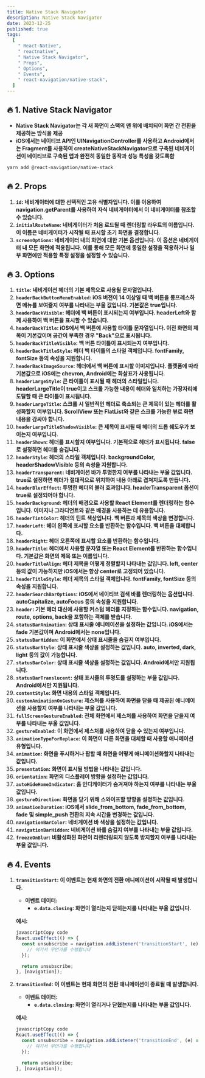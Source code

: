 ```yaml
---
title: Native Stack Navigator
description: Native Stack Navigator
date: 2023-12-25
published: true
tags:
  [
    " React-Native",
    " reactnative",
    " Native Stack Navigator",
    " Props",
    " Options",
    " Events",
    " react-navigation/native-stack",
  ]
---
```


## **🔥 1. Native Stack Navigator**

- **Native Stack Navigator는 각 새 화면이 스택의 맨 위에 배치되어 화면 간 전환을 제공하는 방식을 제공**
- **iOS에서는 네이티브 API인 UINavigationController를 사용하고 Android에서는 Fragment를 사용하여 createNativeStackNavigator으로 구축된 네비게이션이 네이티브로 구축된 앱과 완전히 동일한 동작과 성능 특성을 갖도록함**

```bash
yarn add @react-navigation/native-stack
```

## **🔥 2. Props**

1. **`id`: 네비게이터에 대한 선택적인 고유 식별자입니다. 이를 이용하여 navigation.getParent를 사용하여 자식 네비게이터에서 이 네비게이터를 참조할 수 있습니다.**
2. **`initialRouteName`: 네비게이터가 처음 로드될 때 렌더링할 라우트의 이름입니다. 이 이름은 네비게이터가 시작될 때 표시할 초기 화면을 결정합니다.**
3. **`screenOptions`: 네비게이터 내의 화면에 대한 기본 옵션입니다. 이 옵션은 네비게이터 내 모든 화면에 적용됩니다. 이를 통해 모든 화면에 동일한 설정을 적용하거나 일부 화면에만 적용할 특정 설정을 설정할 수 있습니다.**

## **🔥 3. Options**

1. **`title`: 네비게이션 헤더의 기본 제목으로 사용될 문자열입니다.**
2. **`headerBackButtonMenuEnabled`: iOS 버전이 14 이상일 때 백 버튼을 롱프레스하면 메뉴를 보여줄지 여부를 나타내는 부울 값입니다. 기본값은 true입니다.**
3. **`headerBackVisible`: 헤더에 백 버튼이 표시되는지 여부입니다. headerLeft와 함께 사용하여 백 버튼을 표시할 수 있습니다.**
4. **`headerBackTitle`: iOS에서 백 버튼에 사용할 타이틀 문자열입니다. 이전 화면의 제목이 기본값이며 공간이 부족한 경우 "Back"으로 표시됩니다.**
5. **`headerBackTitleVisible`: 백 버튼 타이틀이 표시되는지 여부입니다.**
6. **`headerBackTitleStyle`: 헤더 백 타이틀의 스타일 객체입니다. fontFamily, fontSize 등의 속성을 지원합니다.**
7. **`headerBackImageSource`: 헤더에서 백 버튼에 표시할 이미지입니다. 플랫폼에 따라 기본값으로 iOS에는 chevron, Android에는 화살표가 사용됩니다.**
8. **`headerLargeStyle`: 큰 타이틀이 표시될 때 헤더의 스타일입니다. headerLargeTitle이 true이고 스크롤 가능한 내용이 헤더와 일치하는 가장자리에 도달할 때 큰 타이틀이 표시됩니다.**
9. **`headerLargeTitle`: 스크롤 시 일반적인 헤더로 축소되는 큰 제목이 있는 헤더를 활성화할지 여부입니다. ScrollView 또는 FlatList와 같은 스크롤 가능한 뷰로 화면 내용을 감싸야 합니다.**
10. **`headerLargeTitleShadowVisible`: 큰 제목이 표시될 때 헤더의 드롭 쉐도우가 보이는지 여부입니다.**
11. **`headerShown`: 헤더를 표시할지 여부입니다. 기본적으로 헤더가 표시됩니다. false로 설정하면 헤더를 숨깁니다.**
12. **`headerStyle`: 헤더의 스타일 객체입니다. backgroundColor, headerShadowVisible 등의 속성을 지원합니다.**
13. **`headerTransparent`: 네비게이션 바가 투명한지 여부를 나타내는 부울 값입니다. true로 설정하면 헤더가 절대적으로 위치하여 내용 아래로 겹쳐지도록 만듭니다.**
14. **`headerBlurEffect`: 투명한 헤더의 블러 효과입니다. headerTransparent 옵션이 true로 설정되어야 합니다.**
15. **`headerBackground`: 헤더의 배경으로 사용할 React Element를 렌더링하는 함수입니다. 이미지나 그라디언트와 같은 배경을 사용하는 데 유용합니다.**
16. **`headerTintColor`: 헤더의 틴트 색상입니다. 백 버튼과 제목의 색상을 변경합니다.**
17. **`headerLeft`: 헤더 왼쪽에 표시할 요소를 반환하는 함수입니다. 백 버튼을 대체합니다.**
18. **`headerRight`: 헤더 오른쪽에 표시할 요소를 반환하는 함수입니다.**
19. **`headerTitle`: 헤더에서 사용할 문자열 또는 React Element를 반환하는 함수입니다. 기본값은 화면의 제목 또는 이름입니다.**
20. **`headerTitleAlign`: 헤더 제목을 어떻게 정렬할지 나타내는 값입니다. left, center 등의 값이 가능하지만 iOS에서는 항상 center로 고정되어 있습니다.**
21. **`headerTitleStyle`: 헤더 제목의 스타일 객체입니다. fontFamily, fontSize 등의 속성을 지원합니다.**
22. **`headerSearchBarOptions`: iOS에서 네이티브 검색 바를 렌더링하는 옵션입니다. autoCapitalize, autoFocus 등의 속성을 지원합니다.**
23. **`header`: 기본 헤더 대신에 사용할 커스텀 헤더를 지정하는 함수입니다. navigation, route, options, back을 포함하는 객체를 받습니다.**
24. **`statusBarAnimation`: 상태 표시줄 애니메이션을 설정하는 값입니다. iOS에서는 fade 기본값이며 Android에서는 none입니다.**
25. **`statusBarHidden`: 이 화면에서 상태 표시줄을 숨길지 여부입니다.**
26. **`statusBarStyle`: 상태 표시줄 색상을 설정하는 값입니다. auto, inverted, dark, light 등의 값이 가능합니다.**
27. **`statusBarColor`: 상태 표시줄 색상을 설정하는 값입니다. Android에서만 지원됩니다.**
28. **`statusBarTranslucent`: 상태 표시줄의 투명도를 설정하는 부울 값입니다. Android에서만 지원됩니다.**
29. **`contentStyle`: 화면 내용의 스타일 객체입니다.**
30. **`customAnimationOnGesture`: 제스처를 사용하여 화면을 닫을 때 제공된 애니메이션을 사용할지 여부를 나타내는 부울 값입니다.**
31. **`fullScreenGestureEnabled`: 전체 화면에서 제스처를 사용하여 화면을 닫을지 여부를 나타내는 부울 값입니다.**
32. **`gestureEnabled`: 이 화면에서 제스처를 사용하여 닫을 수 있는지 여부입니다.**
33. **`animationTypeForReplace`: 이 화면이 다른 화면을 대체할 때 사용할 애니메이션 유형입니다.**
34. **`animation`: 화면을 푸시하거나 팝할 때 화면을 어떻게 애니메이션화할지 나타내는 값입니다.**
35. **`presentation`: 화면이 표시될 방법을 나타내는 값입니다.**
36. **`orientation`: 화면의 디스플레이 방향을 설정하는 값입니다.**
37. **`autoHideHomeIndicator`: 홈 인디케이터가 숨겨져야 하는지 여부를 나타내는 부울 값입니다.**
38. **`gestureDirection`: 화면을 닫기 위해 스와이프할 방향을 설정하는 값입니다.**
39. **`animationDuration`: iOS에서 slide_from_bottom, fade_from_bottom, fade 및 simple_push 전환의 지속 시간을 변경하는 값입니다.**
40. **`navigationBarColor`: 네비게이션 바 색상을 설정하는 값입니다.**
41. **`navigationBarHidden`: 네비게이션 바를 숨길지 여부를 나타내는 부울 값입니다.**
42. **`freezeOnBlur`: 비활성화된 화면이 리렌더링되지 않도록 방지할지 여부를 나타내는 부울 값입니다.**

## **🔥 4. Events**

1. **`transitionStart`: 이 이벤트는 현재 화면의 전환 애니메이션이 시작될 때 발생합니다.**

   - **이벤트 데이터:**
     - **`e.data.closing`: 화면이 열리는지 닫히는지를 나타내는 부울 값입니다.**

   **예시:**

   ```jsx
   javascriptCopy code
   React.useEffect(() => {
     const unsubscribe = navigation.addListener('transitionStart', (e) => {
       // 여기서 무언가를 수행합니다
     });

     return unsubscribe;
   }, [navigation]);

   ```

2. **`transitionEnd`: 이 이벤트는 현재 화면의 전환 애니메이션이 종료될 때 발생합니다.**

   - **이벤트 데이터:**
     - **`e.data.closing`: 화면이 열리거나 닫혔는지를 나타내는 부울 값입니다.**

   **예시**:

   ```jsx
   javascriptCopy code
   React.useEffect(() => {
     const unsubscribe = navigation.addListener('transitionEnd', (e) => {
       // 여기서 무언가를 수행합니다
     });

     return unsubscribe;
   }, [navigation]);

   ```
